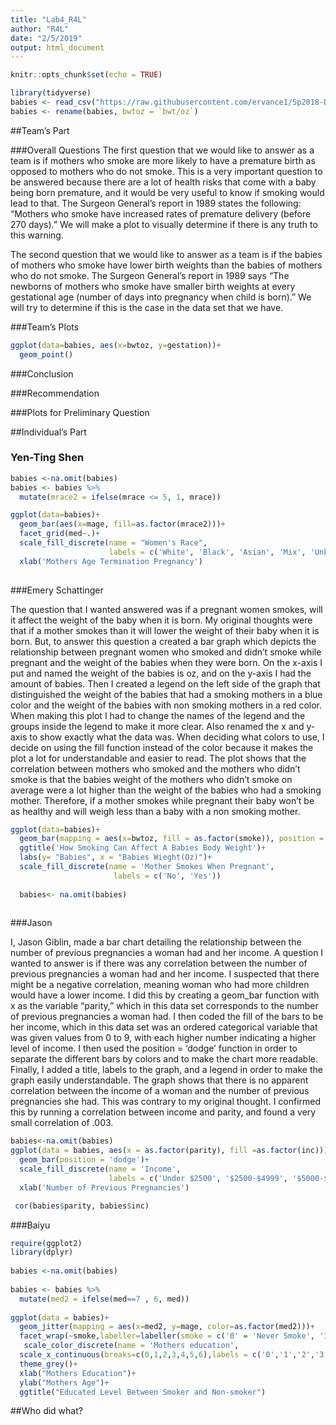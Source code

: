 ---
title: "Lab4_R4L"
author: "R4L"
date: "2/5/2019"
output: html_document
---

```{r setup, include=FALSE}
knitr::opts_chunk$set(echo = TRUE)
```


```{r, include=FALSE}
library(tidyverse)
babies <- read_csv("https://raw.githubusercontent.com/ervance1/Sp2018-Data-Science-repo/master/babies2a.dat")
babies <- rename(babies, bwtoz = `bwt/oz`)
```

##Team's Part

###Overall Questions
The first question that we would like to answer as a team is if mothers who smoke are more likely to have a premature birth as opposed to mothers who do not smoke. This is a very important question to be answered because there are a lot of health risks that come with a baby being born premature, and it would be very useful to know if smoking would lead to that. The Surgeon General’s report in 1989 states the following: “Mothers who smoke have increased rates of premature delivery (before 270 days).” We will make a plot to visually determine if there is any truth to this warning. 

The second question that we would like to answer as a team is if the babies of mothers who smoke have lower birth weights than the babies of mothers who do not smoke. The Surgeon General’s report in 1989 says “The newborns of mothers who smoke have smaller birth weights at every gestational age (number of days into pregnancy when child is born).” We will try to determine if this is the case in the data set that we have. 

###Team's Plots
```{r, warning=FALSE}
ggplot(data=babies, aes(x=bwtoz, y=gestation))+
  geom_point()


```
###Conclusion

###Recommendation

###Plots for Preliminary Question

##Individual's Part

### Yen-Ting Shen

```{r, warning=FALSE}
babies <-na.omit(babies)
babies <- babies %>%
  mutate(mrace2 = ifelse(mrace <= 5, 1, mrace))

ggplot(data=babies)+
  geom_bar(aes(x=mage, fill=as.factor(mrace2)))+
  facet_grid(med~.)+
  scale_fill_discrete(name = "Women's Race",
                      labels = c('White', 'Black', 'Asian', 'Mix', 'Unknown'))+
  xlab('Mothers Age Termination Pregnancy')
  
```

###Emery Schattinger

The question that I wanted answered was if a pregnant women smokes, will it affect the weight of the baby when it is born. My original thoughts were that if a mother smokes than it will lower the weight of their baby when it is born. But, to answer this question a created a bar graph which depicts the relationship between pregnant women who smoked and didn't smoke while pregnant and the weight of the babies when they were born. On the x-axis I put and named the weight of the babies is oz, and on the y-axis I had the amount of babies. Then I created a legend on the left side of the graph that distinguished the weight of the babies that had a smoking mothers in a blue color and the weight of the babies with non smoking mothers in a red color. When making this plot I had to change the names of the legend and the groups inside the legend to make it more clear. Also renamed the x and y-axis to show exactly what the data was. When deciding what colors to use, I decide on using the fill function instead of the color because it makes the plot a lot for understandable and easier to read. The plot shows that the correlation between mothers who smoked and the mothers who didn't smoke is that the babies weight of the mothers who didn't smoke on average were a lot higher than the weight of the babies who had a smoking mother. Therefore, if a mother smokes while pregnant their baby won't be as healthy and will weigh less than a baby with a non smoking mother. 

```{r}
ggplot(data=babies)+
  geom_bar(mapping = aes(x=bwtoz, fill = as.factor(smoke)), position = "dodge")+
  ggtitle('How Smoking Can Affect A Babies Body Weight')+
  labs(y= "Babies", x = "Babies Wieght(Oz)")+
  scale_fill_discrete(name = 'Mother Smokes When Pregnant',
                       labels = c('No', 'Yes'))
                       
  babies<- na.omit(babies)                  
                       
```


###Jason 

I, Jason Giblin, made a bar chart detailing the relationship between the number of previous pregnancies a woman had and her income. A question I wanted to answer is if there was any correlation between the number of previous pregnancies a woman had and her income. I suspected that there might be a negative correlation, meaning woman who had more children would have a lower income. I did this by creating a geom_bar function with x as the variable “parity,” which in this data set corresponds to the number of previous pregnancies  a woman had. I then coded the fill of the bars to be her income, which in this data set was an ordered categorical variable that was given values from 0 to 9, with each higher number indicating a higher level of income. I then used the position = ‘dodge’ function in order to separate the different bars by colors and to make the chart more readable. Finally, I added a title, labels to the graph, and a legend in order to make the graph easily understandable. The graph shows that there is no apparent correlation between the income of a woman and the number of previous pregnancies she had. This was contrary to my original thought. I confirmed this by running a correlation between income and parity, and found a very small correlation of .003.

```{r}
babies<-na.omit(babies)
ggplot(data = babies, aes(x = as.factor(parity), fill =as.factor(inc)))+
  geom_bar(position = 'dodge')+
  scale_fill_discrete(name = 'Income',
                      labels = c('Under $2500', '$2500-$4999', '$5000-$9999', '$10000-$19999', '$20000-$29999', '$30000-$49999', '$50000-$74999', '$75000-$99999', '$100000-$149999', '$150000+'))+
  xlab('Number of Previous Pregnancies')

 cor(babies$parity, babies$inc)
```


###Baiyu 
```{r} 
require(ggplot2) 
library(dplyr) 
 
babies <-na.omit(babies) 
 
babies <- babies %>% 
  mutate(med2 = ifelse(med==7 , 6, med)) 
 
ggplot(data = babies)+ 
  geom_jitter(mapping = aes(x=med2, y=mage, color=as.factor(med2)))+ 
  facet_wrap(~smoke,labeller=labeller(smoke = c('0' = 'Never Smoke', '1' = 'Smoke Now')))+ 
   scale_color_discrete(name = 'Mothers education',                                     labels = c('0 = less than 8th grade', '1 = 8th to 12th grade. did not graduate high school', '2 = high school graduate, no other schooling', '3 = high school graduate + trade school', '4 = high school graduate + some college', '5 = college graduate', '6 = trade school but unclear if graduated from high school'))+ 
  scale_x_continuous(breaks=c(0,1,2,3,4,5,6),labels = c('0','1','2','3','4','5','6'))+ 
  theme_grey()+ 
  xlab("Mothers Education")+ 
  ylab("Mothers Age")+ 
  ggtitle("Educated Level Between Smoker and Non-smoker") 
``` 

##Who did what?